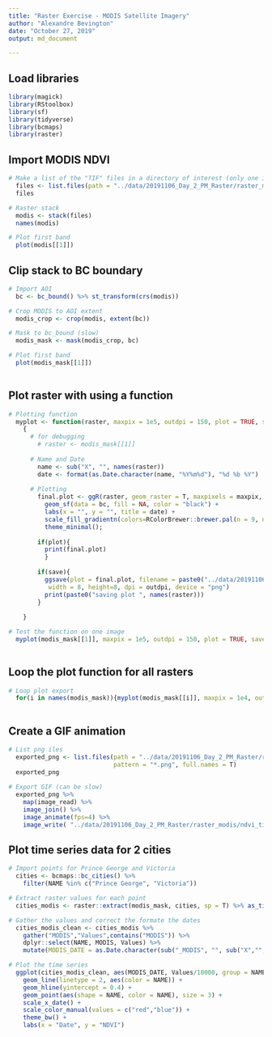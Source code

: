 ```yaml
---
title: "Raster Exercise - MODIS Satellite Imagery"
author: "Alexandre Bevington"
date: "October 27, 2019"
output: md_document

---
```


<!--

  Copyright 2019 Province of British Columbia

  Licensed under the Apache License, Version 2.0 (the "License");
  you may not use this file except in compliance with the License.
  You may obtain a copy of the License at

  http://www.apache.org/licenses/LICENSE-2.0

  Unless required by applicable law or agreed to in writing, software distributed under the License is distributed on an "AS IS" BASIS,
  WITHOUT WARRANTIES OR CONDITIONS OF ANY KIND, either express or implied.
  See the License for the specific language governing permissions and limitations under the License.

-->


## Load libraries

```r

library(magick)
library(RStoolbox)
library(sf)
library(tidyverse)
library(bcmaps)
library(raster)

```

## Import MODIS NDVI

```r

# Make a list of the "TIF" files in a directory of interest (only one in this case)
  files <- list.files(path = "../data/20191106_Day_2_PM_Raster/raster_modis", pattern = ".tif$", full.names = T)
  files

# Raster stack
  modis <- stack(files)
  names(modis)

# Plot first band
  plot(modis[[1]])

```


## Clip stack to BC boundary

```r

# Import AOI 
  bc <- bc_bound() %>% st_transform(crs(modis)) 

# Crop MODIS to AOI extent
  modis_crop <- crop(modis, extent(bc))

# Mask to bc_bound (slow)
  modis_mask <- mask(modis_crop, bc)

# Plot first band
  plot(modis_mask[[1]])
  
```

## Plot raster with using a function

```r

# Plotting function
  myplot <- function(raster, maxpix = 1e5, outdpi = 150, plot = TRUE, save = FALSE)
    {
      # for debugging
        # raster <- modis_mask[[1]] 
      
      # Name and Date
        name <- sub("X", "", names(raster))
        date <- format(as.Date.character(name, "%Y%m%d"), "%d %b %Y")
      
      # Plotting
        final.plot <- ggR(raster, geom_raster = T, maxpixels = maxpix, ) + 
          geom_sf(data = bc, fill = NA, color = "black") + 
          labs(x = "", y = "", title = date) +
          scale_fill_gradientn(colors=RColorBrewer::brewer.pal(n = 9, name = "BuGn"), guide = FALSE, na.value = NA) +
          theme_minimal(); 
        
        if(plot){
          print(final.plot)
          }
        
        if(save){ 
          ggsave(plot = final.plot, filename = paste0("../data/20191106_Day_2_PM_Raster/raster_modis/",name,"_",as.character(maxpix),"_",outdpi,"_","out.png"),
           width = 8, height=8, dpi = outdpi, device = "png")
          print(paste0("saving plot ", names(raster)))
        }
      
    }

# Test the function on one image
  myplot(modis_mask[[1]], maxpix = 1e5, outdpi = 150, plot = TRUE, save = FALSE)
  
```

## Loop the plot function for all rasters

```r

# Loop plot export
  for(i in names(modis_mask)){myplot(modis_mask[[i]], maxpix = 1e4, outdpi = 150, plot = FALSE, save = TRUE)}
    
```

## Create a GIF animation

```r

# List png iles
  exported_png <- list.files(path = "../data/20191106_Day_2_PM_Raster/raster_modis/", 
                             pattern = "*.png", full.names = T) 
  exported_png
  
# Export GIF (can be slow)
  exported_png %>% 
    map(image_read) %>%
    image_join() %>% 
    image_animate(fps=4) %>% 
    image_write( "../data/20191106_Day_2_PM_Raster/raster_modis/ndvi_timelapse.gif")

```

## Plot time series data for 2 cities

```r

# Import points for Prince George and Victoria
  cities <- bcmaps::bc_cities() %>% 
    filter(NAME %in% c("Prince George", "Victoria"))

# Extract raster values for each point 
  cities_modis <- raster::extract(modis_mask, cities, sp = T) %>% as_tibble()

# Gather the values and correct the formate the dates
  cities_modis_clean <- cities_modis %>% 
    gather("MODIS","Values",contains("MODIS")) %>% 
    dplyr::select(NAME, MODIS, Values) %>% 
    mutate(MODIS_DATE = as.Date.character(sub("_MODIS", "", sub("X","",MODIS)), format = "%Y%m%d"))

# Plot the time series
  ggplot(cities_modis_clean, aes(MODIS_DATE, Values/10000, group = NAME)) + 
    geom_line(linetype = 2, aes(color = NAME)) +
    geom_hline(yintercept = 0.4) +
    geom_point(aes(shape = NAME, color = NAME), size = 3) +
    scale_x_date() +
    scale_color_manual(values = c("red","blue")) + 
    theme_bw() + 
    labs(x = "Date", y = "NDVI")

```
